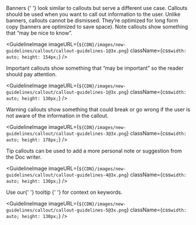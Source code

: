 
<Body
  className={css`
    margin-top: 24px;
  `}
>
  <Link href="https://www.mongodb.design/component/banner/guidelines/">
    Banners
  </Link>{' '}
  look similar to callouts but serve a different use case. Callouts should be
  used when you want to call out information to the user. Unlike banners,
  callouts cannot be dismissed. They’re optimized for long form copy (banners
  are optimized to save space).
</Body>

<Body>Note callouts show something that “may be nice to know”.</Body>

<GuidelineImage
  imageURL={`${CDN}/images/new-guidelines/callout/callout-guidelines-1@3x.png`}
  className={css`
    width: auto;
    height: 154px;
  `}
/>

<Body>
  Important callouts show something that “may be important” so the reader should
  pay attention.
</Body>

<GuidelineImage
  imageURL={`${CDN}/images/new-guidelines/callout/callout-guidelines-1@3x.png`}
  className={css`
    width: auto;
    height: 130px;
  `}
/>

<Body>
  Warning callouts show something that could break or go wrong if the user is
  not aware of the information in the callout.
</Body>

<GuidelineImage
  imageURL={`${CDN}/images/new-guidelines/callout/callout-guidelines-3@3x.png`}
  className={css`
    width: auto;
    height: 178px;
  `}
/>

<Body>
  Tip callouts can be used to add a more personal note or suggestion from the
  Doc writer.
</Body>

<GuidelineImage
  imageURL={`${CDN}/images/new-guidelines/callout/callout-guidelines-4@3x.png`}
  className={css`
    width: auto;
    height: 130px;
  `}
/>

<Body>
  Use our{' '}
  <Link href="https://www.mongodb.design/component/tooltip/guidelines/">
    tooltip
  </Link>{' '}
  for context on keywords.
</Body>

<GuidelineImage
  imageURL={`${CDN}/images/new-guidelines/callout/callout-guidelines-5@3x.png`}
  className={css`
    width: auto;
    height: 130px;
  `}
/>
